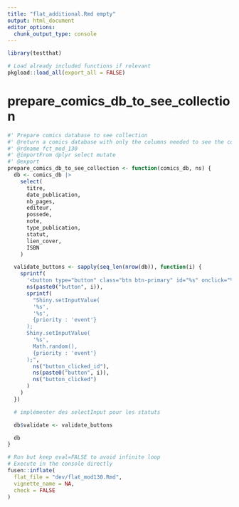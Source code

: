```yaml
---
title: "flat_additional.Rmd empty"
output: html_document
editor_options: 
  chunk_output_type: console
---
```


```r
library(testthat)
```

```r
# Load already included functions if relevant
pkgload::load_all(export_all = FALSE)
```


# prepare_comics_db_to_see_collection
    
```r
#' Prepare comics database to see collection
#' @return a comics database with only the columns needed to see the collection
#' @rdname fct_mod_130
#' @importFrom dplyr select mutate
#' @export
prepare_comics_db_to_see_collection <- function(comics_db, ns) {
  db <- comics_db |>
    select(
      titre,
      date_publication,
      nb_pages,
      editeur,
      possede,
      note,
      type_publication,
      statut,
      lien_cover,
      ISBN
    )

  validate_buttons <- sapply(seq_len(nrow(db)), function(i) {
    sprintf(
      '<button type="button" class="btn btn-primary" id="%s" onclick="%s">Enregistrer</button>',
      ns(paste0("button", i)),
      sprintf(
        "Shiny.setInputValue(
        '%s',
        '%s',
        {priority : 'event'}
      );
      Shiny.setInputValue(
        '%s',
        Math.random(),
        {priority : 'event'}
      );",
        ns("button_clicked_id"),
        ns(paste0("button", i)),
        ns("button_clicked")
      )
    )
  })

  # implémenter des selectInput pour les statuts

  db$validate <- validate_buttons

  db
}
```
  


```r
# Run but keep eval=FALSE to avoid infinite loop
# Execute in the console directly
fusen::inflate(
  flat_file = "dev/flat_mod130.Rmd",
  vignette_name = NA,
  check = FALSE
)
```

